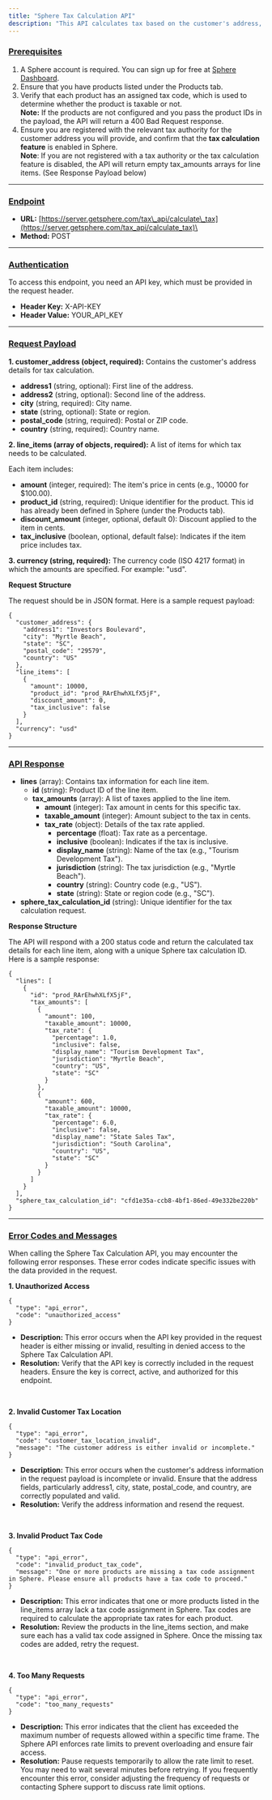 ```yaml
---
title: "Sphere Tax Calculation API"
description: "This API calculates tax based on the customer's address, line item details, and currency."
---
```


### **<u>Prerequisites</u>**

1. A Sphere account is required. You can sign up for free at [Sphere Dashboard](https://dashboard.getsphere.com/).
2. Ensure that you have products listed under the Products tab.
3. Verify that each product has an assigned tax code, which is used to determine whether the product is taxable or not.\
**Note:** If the products are not configured and you pass the product IDs in the payload, the API will return a 400 Bad Request response.
4. Ensure you are registered with the relevant tax authority for the customer address you will provide, and confirm that the **tax calculation feature** is enabled in Sphere.\
**Note**: If you are not registered with a tax authority or the tax calculation feature is disabled, the API will return empty tax_amounts arrays for line items. (See Response Payload below)

---

### **<u>Endpoint</u>**

* **URL:** [https://server.getsphere.com/tax\_api/calculate\_tax](https://server.getsphere.com/tax_api/calculate_tax)\
* **Method:** POST

---

### **<u>Authentication</u>**

To access this endpoint, you need an API key, which must be provided in the request header.

* **Header Key:** X-API-KEY
* **Header Value:** YOUR_API_KEY

---

### **<u>Request Payload</u>**

**1. customer\_address (object, required):**
Contains the customer's address details for tax calculation.

* **address1** (string, optional): First line of the address.
* **address2** (string, optional): Second line of the address.
* **city** (string, required): City name.
* **state** (string, optional): State or region.
* **postal\_code** (string, required): Postal or ZIP code.
* **country** (string, required): Country name.

**2. line\_items (array of objects, required):**
A list of items for which tax needs to be calculated.

Each item includes:

* **amount** (integer, required): The item's price in cents (e.g., 10000 for $100.00).
* **product\_id** (string, required): Unique identifier for the product. This id has already been defined in Sphere (under the Products tab).
* **discount\_amount** (integer, optional, default 0): Discount applied to the item in cents.
* **tax\_inclusive** (boolean, optional, default false): Indicates if the item price includes tax.

**3. currency (string, required):**
The currency code (ISO 4217 format) in which the amounts are specified. For example: "usd".

**Request Structure**

The request should be in JSON format. Here is a sample request payload:

```
{
  "customer_address": {
    "address1": "Investors Boulevard",
    "city": "Myrtle Beach",
    "state": "SC",
    "postal_code": "29579",
    "country": "US"
  },
  "line_items": [
    {
      "amount": 10000,
      "product_id": "prod_RArEhwhXLfX5jF",
      "discount_amount": 0,
      "tax_inclusive": false
    }
  ],
  "currency": "usd"
}

```

---

### **<u>API Response</u>**

* **lines** (array): Contains tax information for each line item.
  * **id** (string): Product ID of the line item.
  * **tax\_amounts** (array): A list of taxes applied to the line item.
    * **amount** (integer): Tax amount in cents for this specific tax.
    * **taxable\_amount** (integer): Amount subject to the tax in cents.
    * **tax\_rate** (object): Details of the tax rate applied.
      * **percentage** (float): Tax rate as a percentage.
      * **inclusive** (boolean): Indicates if the tax is inclusive.
      * **display\_name** (string): Name of the tax (e.g., "Tourism Development Tax").
      * **jurisdiction** (string): The tax jurisdiction (e.g., "Myrtle Beach").
      * **country** (string): Country code (e.g., "US").
      * **state** (string): State or region code (e.g., "SC").
* **sphere\_tax\_calculation\_id** (string): Unique identifier for the tax calculation request.

**Response Structure**

The API will respond with a 200 status code and return the calculated tax details for each line item, along with a unique Sphere tax calculation ID. 
Here is a sample response:
```
{
  "lines": [
    {
      "id": "prod_RArEhwhXLfX5jF",
      "tax_amounts": [
        {
          "amount": 100,
          "taxable_amount": 10000,
          "tax_rate": {
            "percentage": 1.0,
            "inclusive": false,
            "display_name": "Tourism Development Tax",
            "jurisdiction": "Myrtle Beach",
            "country": "US",
            "state": "SC"
          }
        },
        {
          "amount": 600,
          "taxable_amount": 10000,
          "tax_rate": {
            "percentage": 6.0,
            "inclusive": false,
            "display_name": "State Sales Tax",
            "jurisdiction": "South Carolina",
            "country": "US",
            "state": "SC"
          }
        }
      ]
    }
  ],
  "sphere_tax_calculation_id": "cfd1e35a-ccb8-4bf1-86ed-49e332be220b"
}

```

---

### **<u>Error Codes and Messages</u>**

When calling the Sphere Tax Calculation API, you may encounter the following error responses. These error codes indicate specific issues with the data provided in the request.

**1. Unauthorized Access**
```
{
  "type": "api_error",
  "code": "unauthorized_access"
}
```
- **Description:** This error occurs when the API key provided in the request header is either missing or invalid, resulting in denied access to the Sphere Tax Calculation API.
- **Resolution:** Verify that the API key is correctly included in the request headers. Ensure the key is correct, active, and authorized for this endpoint.
<br/>

**2. Invalid Customer Tax Location**
```
{
  "type": "api_error",
  "code": "customer_tax_location_invalid",
  "message": "The customer address is either invalid or incomplete."
}
```
- **Description:** This error occurs when the customer's address information in the request payload is incomplete or invalid. Ensure that the address fields, particularly address1, city, state, postal_code, and country, are correctly populated and valid.
- **Resolution:** Verify the address information and resend the request.
<br/>

**3. Invalid Product Tax Code**
```
{
  "type": "api_error",
  "code": "invalid_product_tax_code",
  "message": "One or more products are missing a tax code assignment in Sphere. Please ensure all products have a tax code to proceed."
}
```
- **Description:** This error indicates that one or more products listed in the line_items array lack a tax code assignment in Sphere. Tax codes are required to calculate the appropriate tax rates for each product.
- **Resolution:** Review the products in the line_items section, and make sure each has a valid tax code assigned in Sphere. Once the missing tax codes are added, retry the request.
<br/>

**4. Too Many Requests**
```
{
  "type": "api_error",
  "code": "too_many_requests"
}

```
- **Description:** This error indicates that the client has exceeded the maximum number of requests allowed within a specific time frame. The Sphere API enforces rate limits to prevent overloading and ensure fair access.
- **Resolution:** Pause requests temporarily to allow the rate limit to reset. You may need to wait several minutes before retrying. If you frequently encounter this error, consider adjusting the frequency of requests or contacting Sphere support to discuss rate limit options.
